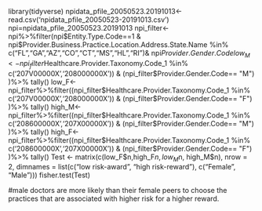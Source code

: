 

library(tidyverse)
npidata_pfile_20050523.20191013<-read.csv('npidata_pfile_20050523-20191013.csv')
npi=npidata_pfile_20050523.20191013
npi_filter<-npi%>%filter(npi$Entity.Type.Code==1 & npi$Provider.Business.Practice.Location.Address.State.Name %in% c("FL","GA","AZ","CO","CT","MS","HL","RI")& npi$Provider.Gender.Code %in% c("M","F"))
low_M<-npi_filter%>%filter((npi_filter$Healthcare.Provider.Taxonomy.Code_1 %in% c('207V00000X','208000000X')) & (npi_filter$Provider.Gender.Code== "M") )%>% tally()
low_F<-npi_filter%>%filter((npi_filter$Healthcare.Provider.Taxonomy.Code_1 %in% c('207V00000X','208000000X')) & (npi_filter$Provider.Gender.Code== "F") )%>% tally()
high_M<-npi_filter%>%filter((npi_filter$Healthcare.Provider.Taxonomy.Code_1 %in% c('208600000X','207X00000X')) & (npi_filter$Provider.Gender.Code== "M") )%>% tally()
high_F<-npi_filter%>%filter((npi_filter$Healthcare.Provider.Taxonomy.Code_1 %in% c('208600000X','207X00000X')) & (npi_filter$Provider.Gender.Code== "F") )%>% tally()
Test <-
  matrix(c(low_F$n,high_F$n,low_M$n, high_M$n),
         nrow = 2,
         dimnames = list(c("low risk-award", "high risk-reward"),
                         c("Female", "Male")))
fisher.test(Test)


#male doctors are more likely than their female peers to choose the practices that are associated with higher risk for a higher reward. 